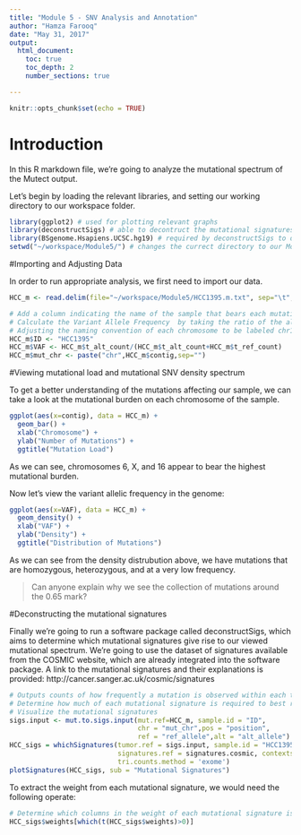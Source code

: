 ```yaml
---
title: "Module 5 - SNV Analysis and Annotation"
author: "Hamza Farooq"
date: "May 31, 2017"
output:
  html_document:
    toc: true
    toc_depth: 2
    number_sections: true

---
```


```r
knitr::opts_chunk$set(echo = TRUE)
```

# Introduction

In this R markdown file, we're going to analyze the mutational spectrum of the Mutect output.

Let's begin by loading the relevant libraries, and setting our working directory to our workspace folder.

```r

library(ggplot2) # used for plotting relevant graphs
library(deconstructSigs) # able to decontruct the mutational signatures present within a sample
library(BSgenome.Hsapiens.UCSC.hg19) # required by deconstructSigs to determine the kinds of SNVs present
setwd("~/workspace/Module5/") # changes the currect directory to our Module 5 folder within the workspace

```


#Importing and Adjusting Data

In order to run appropriate analysis, we first need to import our data.

```r
HCC_m <- read.delim(file="~/workspace/Module5/HCC1395.m.txt", sep="\t", header=TRUE, stringsAsFactors = FALSE)

# Add a column indicating the name of the sample that bears each mutation - required by deconstructSigs
# Calculate the Variant Allele Frequency  by taking the ratio of the alternate allele count by the total count
# Adjusting the naming convention of each chromosome to be labeled chr1, chr2.. as opposed to 1, 2.. as a requirement for deconstructSigs
HCC_m$ID <- "HCC1395" 
HCC_m$VAF <- HCC_m$t_alt_count/(HCC_m$t_alt_count+HCC_m$t_ref_count) 
HCC_m$mut_chr <- paste("chr",HCC_m$contig,sep="") 

```

#Viewing mutational load and mutational SNV density spectrum

To get a better understanding of the mutations affecting our sample, we can take a look at the mutational burden on each chromosome of the sample.

```r
ggplot(aes(x=contig), data = HCC_m) +
  geom_bar() +
  xlab("Chromosome") +
  ylab("Number of Mutations") +
  ggtitle("Mutation Load")
```


As we can see, chromosomes 6, X, and 16 appear to bear the highest mutational burden.

Now let's view the variant allelic frequency in the genome:

```r

ggplot(aes(x=VAF), data = HCC_m) +
  geom_density() +
  xlab("VAF") +
  ylab("Density") +
  ggtitle("Distribution of Mutations")

```

As we can see from the density distrubution above, we have mutations that are homozygous, heterozygous, and at a very low frequency.

> Can anyone explain why we see the collection of mutations around the 0.65 mark?

#Deconstructing the mutational signatures

Finally we're going to run a software package called deconstructSigs, which aims to determine which mutational signatures give rise to our viewed mutational spectrum. We're going to use the dataset of signatures available from the COSMIC website, which are already integrated into the software package. A link to the mutational signatures and their explanations is provided: http://cancer.sanger.ac.uk/cosmic/signatures

```r
# Outputs counts of how frequently a mutation is observed within each trinucleotide context
# Determine how much of each mutational signature is required to best recreate the mutational spectrum we observe
# Visualize the mutational signatures
sigs.input <- mut.to.sigs.input(mut.ref=HCC_m, sample.id = "ID", 
                                chr = "mut_chr",pos = "position", 
                                ref = "ref_allele",alt = "alt_allele")
HCC_sigs = whichSignatures(tumor.ref = sigs.input, sample.id = "HCC1395", 
                           signatures.ref = signatures.cosmic, contexts.needed = TRUE, 
                           tri.counts.method = 'exome')
plotSignatures(HCC_sigs, sub = "Mutational Signatures")

```


To extract the weight from each mutational signature, we would need the following operate:
 
```r
# Determine which columns in the weight of each mutational signature is not zero, and output them
HCC_sigs$weights[which(t(HCC_sigs$weights)>0)]
```
